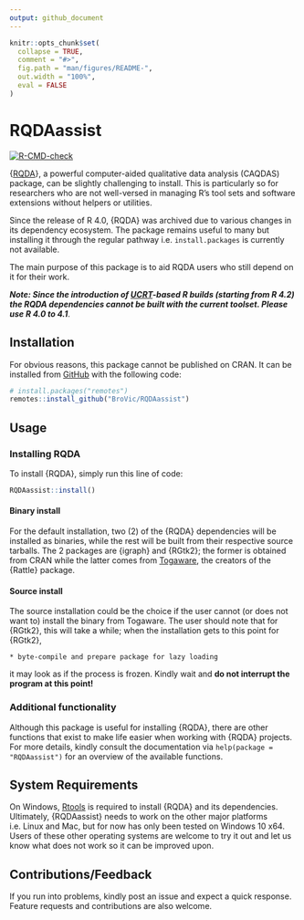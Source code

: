 ```yaml
---
output: github_document
---
```


<!-- README.md is generated from README.Rmd. Please edit that file -->

```r
knitr::opts_chunk$set(
  collapse = TRUE,
  comment = "#>",
  fig.path = "man/figures/README-",
  out.width = "100%",
  eval = FALSE
)
```

# RQDAassist

<!-- badges: start -->

[![R-CMD-check](https://github.com/BroVic/RQDAassist/actions/workflows/R-CMD-check.yaml/badge.svg)](https://github.com/BroVic/RQDAassist/actions/workflows/R-CMD-check.yaml)
<!-- badges: end -->

{[RQDA](http://rqda.r-forge.r-project.org/)}, a powerful computer-aided qualitative data analysis (CAQDAS) package, can be slightly challenging to install. This is particularly so for researchers who are not well-versed in managing R's tool sets and software extensions without helpers or utilities.

Since the release of R 4.0, {RQDA} was archived due to various changes in its dependency ecosystem. The package remains useful to many but installing it through the regular pathway i.e. `install.packages` is currently not available.

The main purpose of this package is to aid RQDA users who still depend on it for their work.

_**Note: Since the introduction of [UCRT](https://blog.r-project.org/2021/12/07/upcoming-changes-in-r-4.2-on-windows/)-based R builds (starting from R 4.2) the RQDA dependencies cannot be built with the current toolset. Please use R 4.0 to 4.1**_.

## Installation
For obvious reasons, this package cannot be published on CRAN. It can be installed from [GitHub](https://github.com/BroVic/RQDAassist) with the following code:

```r
# install.packages("remotes")
remotes::install_github("BroVic/RQDAassist")
```

## Usage
### Installing RQDA
To install {RQDA}, simply run this line of code:

```r
RQDAassist::install()
```

#### Binary install

For the default installation, two (2) of the {RQDA} dependencies will be
installed as binaries, while the rest will be built from their
respective source tarballs. The 2 packages are {igraph} and {RGtk2}; the former is obtained from CRAN while the latter comes from [Togaware](https://rattle.togaware.com/), the creators of the {Rattle} package.

#### Source install
The source installation could be the choice if the user cannot (or does not want to) install the binary from Togaware. The user should note that for {RGtk2}, this will take a while; when the installation gets to this point for {RGtk2},

    * byte-compile and prepare package for lazy loading

it may look as if the process is frozen. Kindly wait and **do not interrupt the program at this point!**

### Additional functionality
Although this package is useful for installing {RQDA}, there are other functions that exist to make life easier when working with {RQDA} projects. For more details, kindly consult the documentation via `help(package = "RQDAassist")` for an overview of the available functions.

## System Requirements
On Windows, [Rtools](https://cran.r-project.org/bin/windows/Rtools/) is required to install {RQDA} and its dependencies. Ultimately, {RQDAassist} needs to work on the other major platforms i.e. Linux and Mac, but for now has only been tested on Windows 10 x64. Users of these other operating systems are welcome to try it out and let us know what does not work so it can be improved upon.

## Contributions/Feedback
If you run into problems, kindly post an issue and expect a quick response. Feature requests and contributions are also welcome.
